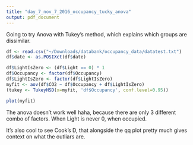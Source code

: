 ```yaml
---
title: "day_7_nov_7_2016_occupancy_tucky_anova"
output: pdf_document
---
```


Going to try Anova with Tukey's method, which explains which groups are dissimilar. 

```r
df <- read.csv("~/Downloads/databank/occupancy_data/datatest.txt")
df$date <- as.POSIXct(df$date)
```

```r
df$LightIsZero <- (df$Light == 0) * 1
df$Occupancy <- factor(df$Occupancy)
df$LightIsZero <- factor(df$LightIsZero)
myfit <- aov(df$CO2 ~ df$Occupancy + df$LightIsZero)
(tukey <- TukeyHSD(x=myfit, 'df$Occupancy', conf.level=0.95))
```

```r
plot(myfit)
```

The anova doesn't work well haha, because there are only 3 different combo of factors. When Light is never 0, when occupied. 

It's also cool to see Cook's D, that alongside the qq plot pretty much gives context on what the outliars are. 
